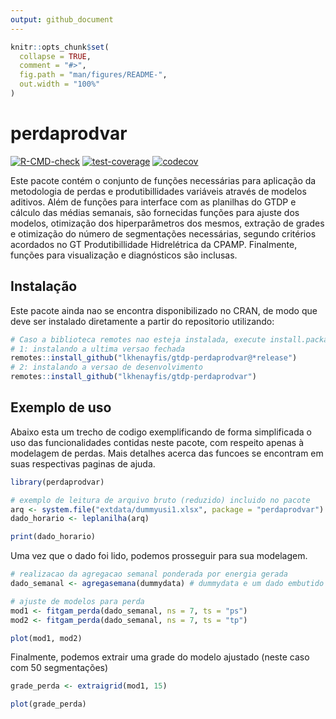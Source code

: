 ```yaml
---
output: github_document
---
```


<!-- README.md is generated from README.Rmd. Please edit that file -->

```r
knitr::opts_chunk$set(
  collapse = TRUE,
  comment = "#>",
  fig.path = "man/figures/README-",
  out.width = "100%"
)
```

# perdaprodvar

<!-- badges: start -->
[![R-CMD-check](https://github.com/lkhenayfis/gtdp-perdaprodvar/workflows/R-CMD-check/badge.svg)](https://github.com/lkhenayfis/gtdp-perdaprodvar/actions)
[![test-coverage](https://github.com/lkhenayfis/gtdp-perdaprodvar/workflows/test-coverage/badge.svg)](https://github.com/lkhenayfis/gtdp-perdaprodvar/actions)
[![codecov](https://codecov.io/gh/lkhenayfis/gtdp-perdaprodvar/branch/master/graph/badge.svg?token=WFXUZ1LR3G)](https://codecov.io/gh/lkhenayfis/gtdp-perdaprodvar)
<!-- badges: end -->

Este pacote contém o conjunto de funções necessárias para aplicação da metodologia de perdas e 
produtibillidades variáveis através de modelos aditivos. Além de funções para interface com as 
planilhas do GTDP e cálculo das médias semanais, são fornecidas funções para ajuste dos modelos, 
otimização dos hiperparâmetros dos mesmos, extração de grades e otimização do número de segmentações
necessárias, segundo critérios acordados no GT Produtibillidade Hidrelétrica da CPAMP. Finalmente,
funções para visualização e diagnósticos são inclusas.

## Instalação
Este pacote ainda nao se encontra disponibilizado no CRAN, de modo que deve ser instalado 
diretamente a partir do repositorio utilizando:

```r
# Caso a biblioteca remotes nao esteja instalada, execute install.packages("remotes") primeiro
# 1: instalando a ultima versao fechada
remotes::install_github("lkhenayfis/gtdp-perdaprodvar@*release")
# 2: instalando a versao de desenvolvimento
remotes::install_github("lkhenayfis/gtdp-perdaprodvar")
```

## Exemplo de uso

Abaixo esta um trecho de codigo exemplificando de forma simplificada o uso das funcionalidades 
contidas neste pacote, com respeito apenas à modelagem de perdas. Mais detalhes acerca das funcoes 
se encontram em suas respectivas paginas de ajuda.

```r
library(perdaprodvar)

# exemplo de leitura de arquivo bruto (reduzido) incluido no pacote
arq <- system.file("extdata/dummyusi1.xlsx", package = "perdaprodvar")
dado_horario <- leplanilha(arq)

print(dado_horario)
```

Uma vez que o dado foi lido, podemos prosseguir para sua modelagem.

```r

# realizacao da agregacao semanal ponderada por energia gerada
dado_semanal <- agregasemana(dummydata) # dummydata e um dado embutido no pacote para exemplos

# ajuste de modelos para perda
mod1 <- fitgam_perda(dado_semanal, ns = 7, ts = "ps")
mod2 <- fitgam_perda(dado_semanal, ns = 7, ts = "tp")

plot(mod1, mod2)
```

Finalmente, podemos extrair uma grade do modelo ajustado (neste caso com 50 segmentações)

```r
grade_perda <- extraigrid(mod1, 15)

plot(grade_perda)
```
